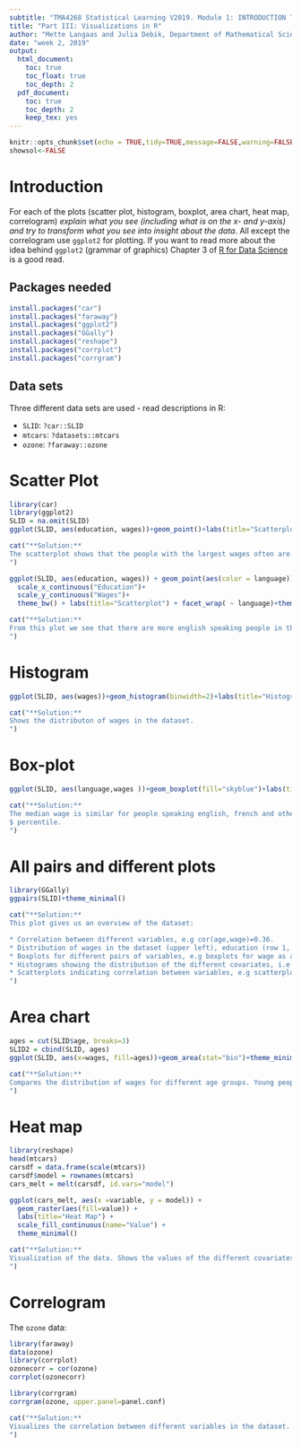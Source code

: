 ```yaml
---
subtitle: "TMA4268 Statistical Learning V2019. Module 1: INTRODUCTION TO STATISTICAL LEARNING"
title: "Part III: Visualizations in R"
author: "Mette Langaas and Julia Debik, Department of Mathematical Sciences, NTNU"
date: "week 2, 2019"
output:
  html_document:
    toc: true
    toc_float: true
    toc_depth: 2
  pdf_document:
    toc: true
    toc_depth: 2
    keep_tex: yes
---
```


```r
knitr::opts_chunk$set(echo = TRUE,tidy=TRUE,message=FALSE,warning=FALSE,results="hold",cache=TRUE)
showsol<-FALSE
```

# Introduction

For each of the plots (scatter plot, histogram, boxplot, area chart, heat map, correlogram) _explain what you see (including what is on the x- and y-axis) and try to transform what you see into insight about the data_. All except the correlogram use `ggplot2` for plotting. If you want to read more about the idea behind `ggplot2` (grammar of graphics) Chapter 3 of [R for Data Science]() is a good read.

## Packages needed

```r
install.packages("car")
install.packages("faraway")
install.packages("ggplot2")
install.packages("GGally")
install.packages("reshape")
install.packages("corrplot")
install.packages("corrgram")
```

## Data sets

Three different data sets are used - read descriptions in R:

* `SLID`: `?car::SLID`
* `mtcars`: `?datasets::mtcars`
* `ozone`: `?faraway::ozone`

# Scatter Plot

```r
library(car)
library(ggplot2)
SLID = na.omit(SLID)
ggplot(SLID, aes(education, wages))+geom_point()+labs(title="Scatterplot")+theme_minimal()
```

```r
cat("**Solution:** 
The scatterplot shows that the people with the largest wages often are the people with the longest education. The plot also indicates that the variance increases as a function of education, i.e the expected wage vary less for a random person with 0-5 years of education compared to a person with 20 years of education.
")
```

```r
ggplot(SLID, aes(education, wages)) + geom_point(aes(color = language)) + 
  scale_x_continuous("Education")+
  scale_y_continuous("Wages")+ 
  theme_bw() + labs(title="Scatterplot") + facet_wrap( ~ language)+theme_minimal()
```

```r
cat("**Solution:** 
From this plot we see that there are more english speaking people in the dataset. In general, the english speaking people have large education (relatively few people with education < 8 years). Among the people who speak other langauges than french and english, there is a larger amount of people with low education.
")
```


# Histogram
```r
ggplot(SLID, aes(wages))+geom_histogram(binwidth=2)+labs(title="Histogram")+theme_minimal()
```

```r
cat("**Solution:** 
Shows the distributon of wages in the dataset.
")
```


# Box-plot
```r
ggplot(SLID, aes(language,wages ))+geom_boxplot(fill="skyblue")+labs(title="Box Plot")+theme_minimal()
```

```r
cat("**Solution:** 
The median wage is similar for people speaking english, french and other languages. The $25$ and $75 $ percentiles are also similar for the three boxplots. However, there are more outliers among the english speaking people: There are many people with wages that are larger than the upper $95
$ percentile.
")
```

# All pairs and different plots

```r
library(GGally)
ggpairs(SLID)+theme_minimal()
```

```r
cat("**Solution:** 
This plot gives us an overview of the dataset:

* Correlation between different variables, e.g cor(age,wage)=0.36. 
* Distribution of wages in the dataset (upper left), education (row 1, column 2) and age (row 3, column 3).
* Boxplots for different pairs of variables, e.g boxplots for wage as a function of gender (row 1, column 4). We see that males have a median wage that is larger than for the females in the dataset.
* Histograms showing the distribution of the different covariates, i.e row 4, column 4 shows that there are approximately equally many males and females in the dataset.
* Scatterplots indicating correlation between variables, e.g scatterplot between wages and education in row 2, column 1.
")
```


# Area chart
```r
ages = cut(SLID$age, breaks=3)
SLID2 = cbind(SLID, ages)
ggplot(SLID, aes(x=wages, fill=ages))+geom_area(stat="bin")+theme_minimal()
```


```r
cat("**Solution:** 
Compares the distribution of wages for different age groups. Young people (red) tend to have lower wages than older people between 31.7 and 51.3 years (green).
")
```

# Heat map

```r
library(reshape)
head(mtcars) 
carsdf = data.frame(scale(mtcars))
carsdf$model = rownames(mtcars)
cars_melt = melt(carsdf, id.vars="model")

ggplot(cars_melt, aes(x =variable, y = model)) + 
  geom_raster(aes(fill=value)) + 
  labs(title="Heat Map") + 
  scale_fill_continuous(name="Value") + 
  theme_minimal()

```

```r
cat("**Solution:** 
Visualization of the data. Shows the values of the different covariates (-1 to 3) for the different car models. 
")
```

# Correlogram

The `ozone` data:

```r
library(faraway)
data(ozone)
library(corrplot)
ozonecorr = cor(ozone)
corrplot(ozonecorr)

library(corrgram)
corrgram(ozone, upper.panel=panel.conf)
```

```r
cat("**Solution:** 
Visualizes the correlation between different variables in the dataset. We can for example observe a large, negative correlation between $ibh$ and $ibt$ and a large, positive correlation between $ibt$ and $O3$.
")
```
